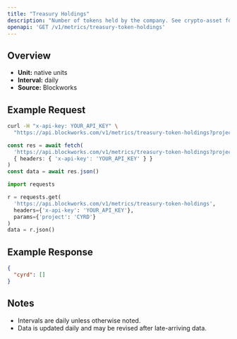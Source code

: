 ```yaml
---
title: "Treasury Holdings"
description: "Number of tokens held by the company. See crypto-asset for asset indicator"
openapi: 'GET /v1/metrics/treasury-token-holdings'
---
```


## Overview

- **Unit:** native units
- **Interval:** daily
- **Source:** Blockworks

## Example Request

<CodeGroup>

```bash cURL
curl -H "x-api-key: YOUR_API_KEY" \
  "https://api.blockworks.com/v1/metrics/treasury-token-holdings?project=CYRD"
```

```typescript TypeScript
const res = await fetch(
  'https://api.blockworks.com/v1/metrics/treasury-token-holdings?project=CYRD',
  { headers: { 'x-api-key': 'YOUR_API_KEY' } }
)
const data = await res.json()
```

```python Python
import requests

r = requests.get(
  'https://api.blockworks.com/v1/metrics/treasury-token-holdings',
  headers={'x-api-key': 'YOUR_API_KEY'},
  params={'project': 'CYRD'}
)
data = r.json()
```

</CodeGroup>

## Example Response

```json
{
  "cyrd": []
}
```

## Notes
- Intervals are daily unless otherwise noted.
- Data is updated daily and may be revised after late-arriving data.
